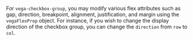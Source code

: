 For `vega-checkbox-group`, you may modify various flex attributes such as gap, direction, breakpoint, alignment, justification, and margin using the `vegaFlexProp` object. For instance, if you wish to change the display direction of the checkbox group, you can change the `direction` from `row` to `col`.

